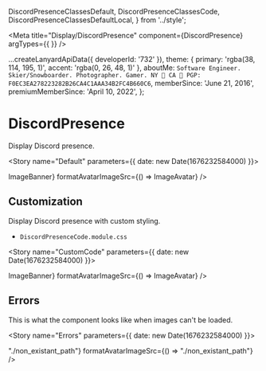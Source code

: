   DiscordPresenceClassesDefault,
  DiscordPresenceClassesCode,
  DiscordPresenceClassesDefaultLocal,
} from '../style';

<Meta title="Display/DiscordPresence" component={DiscordPresence} argTypes={{ }} />

  ...createLanyardApiData({ developerId: '732' }),
  theme: {
    primary: 'rgba(38, 114, 195, 1)',
    accent: 'rgba(0, 26, 48, 1)'
  },
  aboutMe: `Software Engineer.  Skier/Snowboarder. Photographer. Gamer.
NY 🌆 CA 🌁
PGP: F0EC3EA278223282B26CA4C1AAA34B2FC4B660C6`,
  memberSince: 'June 21, 2016',
  premiumMemberSince: 'April 10, 2022',
};

# DiscordPresence

Display Discord presence.

<Story name="Default" parameters={{ date: new Date(1676232584000) }}>
  <div style={{ fontSize: '16px' }}>
    <DiscordPresence
      classes={DiscordPresenceClassesDefault}
      data={data}
      formatBannerImageSrc={() => ImageBanner}
      formatAvatarImageSrc={() => ImageAvatar}
    />
  </div>
</Story>

## Customization

Display Discord presence with custom styling.

- `DiscordPresenceCode.module.css`

<Story name="CustomCode" parameters={{ date: new Date(1676232584000) }}>
  <div style={{ fontSize: '16px' }}>
    <DiscordPresence
      classes={Object.assign(
        {},
        DiscordPresenceClassesDefault,
        DiscordPresenceClassesDefaultLocal,
        DiscordPresenceClassesCode,
      )}
      data={data}
      formatBannerImageSrc={() => ImageBanner}
      formatAvatarImageSrc={() => ImageAvatar}
    />
  </div>
</Story>

## Errors

This is what the component looks like when images can't be loaded.

<Story name="Errors" parameters={{ date: new Date(1676232584000) }}>
  <div style={{ fontSize: '16px' }}>
    <DiscordPresence
      classes={DiscordPresenceClassesDefault}
      data={{
        ...data,
        spotify: {
          ...data.spotify,
          album_art_url: 'https://i.scdn.co/image/non_existant',
        },
        discord_user: {
          ...data.discord_user,
          avatar: 'NonExistant_XXXXXXXXXXXXXXXXXXXX',
        },
        activities: [
          {
            type: 4,
            state: '😼',
            name: 'Custom Status',
            id: 'custom',
            emoji: {
              id: 'NONExistant_XXXXXX',
              name: 'eyesshaking',
              id: 'NonExistant_XXXXX',
              animated: true,
            },
            created_at: 1675542370754,
          },
          {
            type: 2,
            timestamps: {
              start: 1676232497145,
              end: 1676232687101,
            },
            sync_id: '77wq6jYIE2g0VcMjRfHdY0',
            state: 'Caravan Palace',
            session_id: '04c61c1e05762235cd7162630e7d7f1a',
            party: {
              id: 'spotify:194976024457510912',
            },
            name: 'Spotify',
            id: 'spotify:1',
            flags: 48,
            details: 'Black Betty',
            created_at: 1676232497723,
            assets: {
              large_text: 'Black Betty - Single',
              large_image: 'spotify:non_existantXXXXXXXd0000b2733f6f0a8864b04cf0486d92b7',
            },
          },
          {
            type: 0,
            timestamps: {
              start: 1675547220000,
            },
            state: 'Editing DiscordPresence.test.tsx',
            name: 'Neovim',
            id: 'adcc4377e4f48e4d',
            details: 'Working on react-discord-presence',
            created_at: 1675547708661,
            assets: {
              small_text: 'React',
              small_image: 'NonExistant_XXXXXXXXXX',
              large_text: 'Neovide',
              large_image: 'NonExistant_XXXXXXXXXX',
            },
            application_id: 'NonExistant_XXXXXXXXXX',
          },
          {
            type: 0,
            timestamps: {
              start: 1675651894032,
            },
            name: 'Overwatch 2',
            id: 'non_existant_XXXXXXXXXXX',
            created_at: 1675651894051,
            application_id: 'NonExistant_XXXXXXXXXX',
          },
        ],
        active_on_discord_web: false,
        active_on_discord_mobile: false,
        active_on_discord_desktop: true,
      }}
      formatBannerImageSrc={() => "./non_existant_path"}
      formatAvatarImageSrc={() => "./non_existant_path"}
    />
  </div>
</Story>
